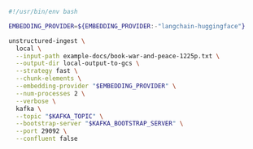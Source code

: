 ```bash Shell
#!/usr/bin/env bash

EMBEDDING_PROVIDER=${EMBEDDING_PROVIDER:-"langchain-huggingface"}

unstructured-ingest \
  local \
  --input-path example-docs/book-war-and-peace-1225p.txt \
  --output-dir local-output-to-gcs \
  --strategy fast \
  --chunk-elements \
  --embedding-provider "$EMBEDDING_PROVIDER" \
  --num-processes 2 \
  --verbose \
  kafka \
  --topic "$KAFKA_TOPIC" \
  --bootstrap-server "$KAFKA_BOOTSTRAP_SERVER" \
  --port 29092 \
  --confluent false
```
